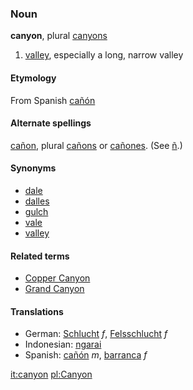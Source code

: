 ===Noun===
'''canyon''', plural [[canyons]]

# [[valley]], especially a long, narrow valley

====Etymology====
From Spanish [[cañón]]


====Alternate spellings====
[[cañon]], plural [[cañons]] or [[cañones]]. (See [[ñ]].)

====Synonyms====
*[[dale]]
*[[dalles]]
*[[gulch]]
*[[vale]]
*[[valley]]

====Related terms====
*[[Copper Canyon]]
*[[Grand Canyon]]

====Translations====
*German: [[Schlucht]] ''f'', [[Felsschlucht]] ''f''
*Indonesian: [[ngarai]]
*Spanish: [[cañón]] ''m'', [[barranca]] ''f''

[[it:canyon]]
[[pl:Canyon]]